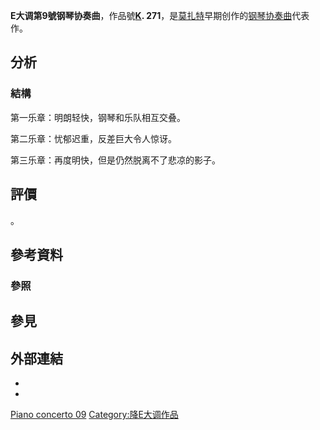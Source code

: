 {{unreferenced|time=2020-07-30}}

'''E{{music|flat}}大调第9號钢琴协奏曲'''，作品號'''[[克歇尔目录|K]]. 271'''，是[[莫扎特|莫扎特]]早期创作的[[钢琴协奏曲|钢琴协奏曲]]代表作。

== 分析 ==
=== 結構 ===
第一乐章：明朗轻快，钢琴和乐队相互交叠。

第二乐章：忧郁迟重，反差巨大令人惊讶。

第三乐章：再度明快，但是仍然脱离不了悲凉的影子。

== 評價 ==
{{cn|音乐学家{{le|查尔斯·罗森|Charles Rosen}}认为，这支钢琴协奏曲标志了莫扎特的创作真正走向了成熟}}。

== 參考資料 ==
=== 參照 ===
{{reflist}}

== 參見 ==
{{portal|古典音樂}}

== 外部連結 ==
* {{NMA|147|65|148|19}}
* {{IMSLP|work=Piano Concerto No.9 in E-flat major, K.271 (Mozart, Wolfgang Amadeus)}}

{{莫扎特協奏曲}}

{{Authority control}}

[[Category:莫扎特钢琴协奏曲|Piano concerto 09]]

[[Category:降E大调作品|Category:降E大调作品]]